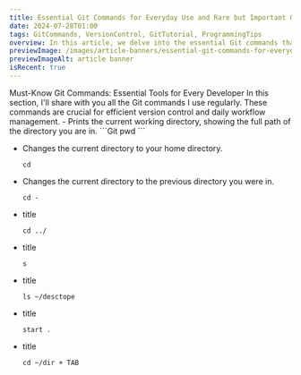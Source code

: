 ```yaml
---
title: Essential Git Commands for Everyday Use and Rare but Important Operations
date: 2024-07-28T01:00
tags: GitCommands, VersionControl, GitTutorial, ProgrammingTips
overview: In this article, we delve into the essential Git commands that every developer should know for daily use, as well as those less frequently used but crucial for handling complex scenarios. We'll cover the basics like git status, git add, git commit, and git push, which form the backbone of everyday version control operations. Additionally, we'll explore advanced commands such as git rebase, git cherry-pick, git stash, and git bisect, which are invaluable for resolving conflicts, managing code changes, and troubleshooting issues. Whether you're a beginner looking to solidify your Git fundamentals or an experienced developer aiming to expand your toolkit, this guide provides a comprehensive look at the commands that keep your workflows efficient and effective.
previewImage: /images/article-banners/essential-git-commands-for-everyday-use-and-rare-but-Important-operations.webp
previewImageAlt: article banner
isRecent: true
---
```




<ContentPart>
	<ArticleTitleL headingTag="h2">
		Must-Know Git Commands: Essential Tools for Every Developer
	</ArticleTitleL>
	<ArticleParagraphM>
		In this section, I'll share with you all the Git commands I use regularly. These commands are crucial for efficient version control and daily workflow management.
	</ArticleParagraphM>

<ListBlock>
- Prints the current working directory, showing the full path of the directory you are in.
	```Git
	pwd
	```

- Changes the current directory to your home directory.

  ```git
  cd
  ```

- Changes the current directory to the previous directory you were in.

  ```git
  cd -
  ```

- title

  ```git
  cd ../
  ```

- title

  ```git
  s
  ```

- title

  ```git
  ls ~/desctope
  ```

- title

  ```git
  start .
  ```

- title

  ```git
  cd ~/dir + TAB
  ```

</ListBlock>
</ContentPart>
